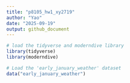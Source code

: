 ```yaml
---
title: "p8105_hw1_xy2719"
author: "Yao"
date: "2025-09-19"
output: github_document
---
```


```r
# load the tidyverse and moderndive library
library(tidyverse)
library(moderndive)

# Load the 'early_january_weather' dataset
data("early_january_weather")
```

